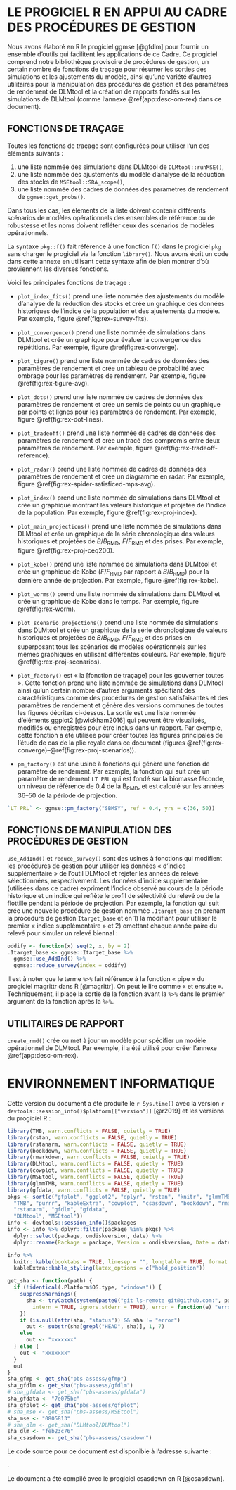\clearpage

# LE PROGICIEL R EN APPUI AU CADRE DES PROCÉDURES DE GESTION {#app:gfdlm}

Nous avons élaboré en R le progiciel ggmse [@gfdlm] pour fournir un ensemble d’outils qui facilitent les applications de ce Cadre.
Ce progiciel comprend notre bibliothèque provisoire de procédures de gestion, un certain nombre de fonctions de traçage pour résumer les sorties des simulations et les ajustements du modèle, ainsi qu’une variété d’autres utilitaires pour la manipulation des procédures de gestion et des paramètres de rendement de DLMtool et la création de rapports fondés sur les simulations de DLMtool (comme l’annexe \@ref(app:desc-om-rex) dans ce document).

## FONCTIONS DE TRAÇAGE

Toutes les fonctions de traçage sont configurées pour utiliser l’un des éléments suivants :

1. une liste nommée des simulations dans DLMtool de `DLMtool::runMSE()`,
2. une liste nommée des ajustements du modèle d’analyse de la réduction des stocks de `MSEtool::SRA_scope()`,
3. une liste nommée des cadres de données des paramètres de rendement de `ggmse::get_probs()`.

Dans tous les cas, les éléments de la liste doivent contenir différents scénarios de modèles opérationnels des ensembles de référence ou de robustesse et les noms doivent refléter ceux des scénarios de modèles opérationnels.

La syntaxe `pkg::f()` fait référence à une fonction `f()` dans le progiciel `pkg` sans charger le progiciel via la fonction `library()`.
Nous avons écrit un code dans cette annexe en utilisant cette syntaxe afin de bien montrer d’où proviennent les diverses fonctions.

Voici les principales fonctions de traçage :

* `plot_index_fits()` prend une liste nommée des ajustements du modèle d’analyse de la réduction des stocks et crée un graphique des données historiques de l’indice de la population et des ajustements du modèle. Par exemple, figure \@ref(fig:rex-survey-fits).

* `plot_convergence()` prend une liste nommée de simulations dans DLMtool et crée un graphique pour évaluer la convergence des répétitions. Par exemple, figure \@ref(fig:rex-converge).

* `plot_tigure()` prend une liste nommée de cadres de données des paramètres de rendement et crée un tableau de probabilité avec ombrage pour les paramètres de rendement. Par exemple, figure \@ref(fig:rex-tigure-avg).

* `plot_dots()` prend une liste nommée de cadres de données des paramètres de rendement et crée un semis de points ou un graphique par points et lignes pour les paramètres de rendement. Par exemple, figure \@ref(fig:rex-dot-lines).

* `plot_tradeoff()` prend une liste nommée de cadres de données des paramètres de rendement et crée un tracé des compromis entre deux paramètres de rendement. Par exemple, figure \@ref(fig:rex-tradeoff-reference).

* `plot_radar()` prend une liste nommée de cadres de données des paramètres de rendement et crée un diagramme en radar. Par exemple, figure \@ref(fig:rex-spider-satisficed-mps-avg).

* `plot_index()` prend une liste nommée de simulations dans DLMtool et crée un graphique montrant les valeurs historique et projetée de l’indice de la population. Par exemple, figure \@ref(fig:rex-proj-index).

* `plot_main_projections()` prend une liste nommée de simulations dans DLMtool et crée un graphique de la série chronologique des valeurs historiques et projetées de *B*/*B*~RMD~, *F*/*F*~RMD~ et des prises. Par exemple, figure \@ref(fig:rex-proj-ceq200).

* `plot_kobe()` prend une liste nommée de simulations dans DLMtool et crée un graphique de Kobe (*F*/*F*~RMD~ par rapport à *B*/*B*~RMD~) pour la dernière année de projection. Par exemple, figure \@ref(fig:rex-kobe).

* `plot_worms()` prend une liste nommée de simulations dans DLMtool et crée un graphique de Kobe dans le temps. Par exemple, figure \@ref(fig:rex-worm).

* `plot_scenario_projections()` prend une liste nommée de simulations dans DLMtool et crée un graphique de la série chronologique de valeurs historiques et projetées de *B*/*B*~RMD~, *F*/*F*~RMD~ et des prises en superposant tous les scénarios de modèles opérationnels sur les mêmes graphiques en utilisant différentes couleurs. Par exemple, figure \@ref(fig:rex-proj-scenarios).

* `plot_factory()` est « la [fonction de traçage] pour les gouverner toutes ». Cette fonction prend une liste nommée de simulations dans DLMtool ainsi qu’un certain nombre d’autres arguments spécifiant des caractéristiques comme des procédures de gestion satisfaisantes et des paramètres de rendement et génère des versions communes de toutes les figures décrites ci-dessus. La sortie est une liste nommée d’éléments ggplot2 [@wickham2016] qui peuvent être visualisés, modifiés ou enregistrés pour être inclus dans un rapport. Par exemple, cette fonction a été utilisée pour créer toutes les figures principales de l’étude de cas de la plie royale dans ce document (figures \@ref(fig:rex-converge)--\@ref(fig:rex-proj-scenarios)).

* `pm_factory()` est une usine à fonctions qui génère une fonction de paramètre de rendement. Par exemple, la fonction qui suit crée un paramètre de rendement `LT PRL` qui est fondé sur la biomasse féconde, un niveau de référence de 0,4 de la B~RMD~, et est calculé sur les années 36--50 de la période de projection.

```r
`LT PRL` <- ggmse::pm_factory("SBMSY", ref = 0.4, yrs = c(36, 50))
```

## FONCTIONS DE MANIPULATION DES PROCÉDURES DE GESTION

`use_AddInd()` et `reduce_survey()` sont des usines à fonctions qui modifient les procédures de gestion pour utiliser les données « d’indice supplémentaire » de l’outil DLMtool et rejeter les années de relevé sélectionnées, respectivement. Les données d’indice supplémentaire (utilisées dans ce cadre) expriment l’indice observé au cours de la période historique et un indice qui reflète le profil de sélectivité du relevé ou de la flottille pendant la période de projection.
Par exemple, la fonction qui suit crée une nouvelle procédure de gestion nommée `.Itarget_base` en prenant la procédure de gestion `Itarget_base` et en 1) la modifiant pour utiliser le premier « indice supplémentaire » et 2) omettant chaque année paire du relevé pour simuler un relevé biennal :

```r
oddify <- function(x) seq(2, x, by = 2)
.Itarget_base <- ggmse::Itarget_base %>%
  ggmse::use_AddInd() %>%
  ggmse::reduce_survey(index = oddify)
```

Il est à noter que le terme `%>%` fait référence à la fonction « pipe » du progiciel magrittr dans R [@magrittr].
On peut le lire comme « et ensuite ».
Techniquement, il place la sortie de la fonction avant la `%>%` dans le premier argument de la fonction après la `%>%`.

## UTILITAIRES DE RAPPORT

`create_rmd()` crée ou met à jour un modèle pour spécifier un modèle opérationnel de DLMtool. Par exemple, il a été utilisé pour créer l’annexe \@ref(app:desc-om-rex).

\clearpage

# ENVIRONNEMENT INFORMATIQUE

Cette version du document a été produite le `r Sys.time()` avec la version `r devtools::session_info()$platform[["version"]]` [@r2019] et les versions du progiciel R :

```r
library(TMB, warn.conflicts = FALSE, quietly = TRUE)
library(rstan, warn.conflicts = FALSE, quietly = TRUE)
library(rstanarm, warn.conflicts = FALSE, quietly = TRUE)
library(bookdown, warn.conflicts = FALSE, quietly = TRUE)
library(rmarkdown, warn.conflicts = FALSE, quietly = TRUE)
library(DLMtool, warn.conflicts = FALSE, quietly = TRUE)
library(cowplot, warn.conflicts = FALSE, quietly = TRUE)
library(MSEtool, warn.conflicts = FALSE, quietly = TRUE)
library(glmmTMB, warn.conflicts = FALSE, quietly = TRUE)
library(gfdata, warn.conflicts = FALSE, quietly = TRUE)
pkgs <- sort(c("gfplot", "ggplot2", "dplyr", "rstan", "knitr", "glmmTMB",
  "TMB", "purrr", "kableExtra", "cowplot", "csasdown", "bookdown", "rmarkdown",
  "rstanarm", "gfdlm", "gfdata",
  "DLMtool", "MSEtool"))
info <- devtools::session_info()$packages
info <- info %>% dplyr::filter(package %in% pkgs) %>%
  dplyr::select(package, ondiskversion, date) %>%
  dplyr::rename(Package = package, Version = ondiskversion, Date = date)

info %>%
  knitr::kable(booktabs = TRUE, linesep = "", longtable = TRUE, format = "pandoc") %>%
  kableExtra::kable_styling(latex_options = c("hold_position"))
```

```r
get_sha <- function(path) {
  if (!identical(.Platform$OS.type, "windows")) {
    suppressWarnings({
      sha <- tryCatch(system(paste0("git ls-remote git@github.com:", path, ".git"),
        intern = TRUE, ignore.stderr = TRUE), error = function(e) "error")
    })
    if (is.null(attr(sha, "status")) && sha != "error")
      out <- substr(sha[grepl("HEAD", sha)], 1, 7)
    else
      out <- "xxxxxxx"
  } else {
    out <- "xxxxxxx"
  }
  out
}
sha_gfmp <- get_sha("pbs-assess/gfmp")
sha_gfdlm <- get_sha("pbs-assess/gfdlm")
# sha_gfdata <- get_sha("pbs-assess/gfdata")
sha_gfdata <- "7e075bc"
sha_gfplot <- get_sha("pbs-assess/gfplot")
# sha_mse <- get_sha("pbs-assess/MSEtool")
sha_mse <- "0805813"
# sha_dlm <- get_sha("DLMtool/DLMtool")
sha_dlm <- "feb23c76"
sha_csasdown <- get_sha("pbs-assess/csasdown")
```

Le code source pour ce document est disponible à l’adresse suivante :

\link{`r paste0("https://github.com/pbs-assess/gfmp/tree/", sha_gfmp)`}{`r paste0("https://github.com/pbs-assess/gfmp/tree/", sha_gfmp)`}.

Le document a été compilé avec le progiciel csasdown en R [@csasdown].

\clearpage

